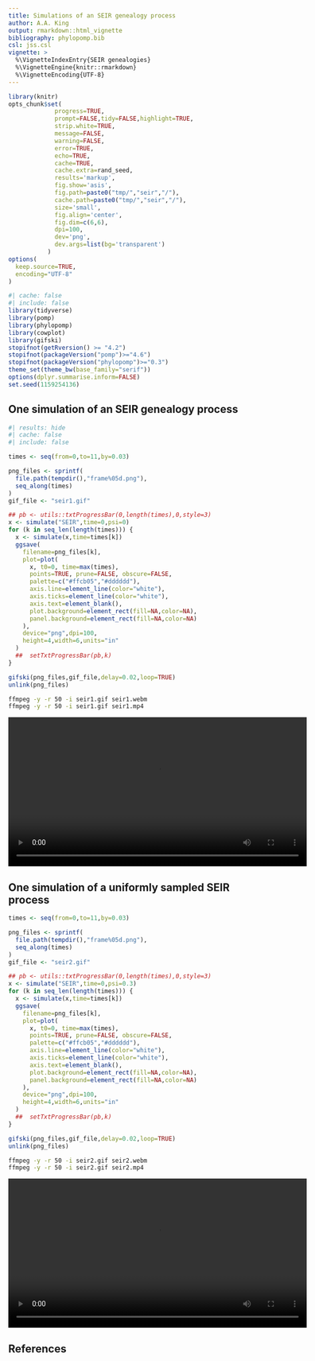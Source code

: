 ```yaml
---
title: Simulations of an SEIR genealogy process
author: A.A. King
output: rmarkdown::html_vignette
bibliography: phylopomp.bib
csl: jss.csl
vignette: >
  %\VignetteIndexEntry{SEIR genealogies}
  %\VignetteEngine{knitr::rmarkdown}
  %\VignetteEncoding{UTF-8}
---
```

	
```r
library(knitr)
opts_chunk$set(
             progress=TRUE,
             prompt=FALSE,tidy=FALSE,highlight=TRUE,
             strip.white=TRUE,
             message=FALSE,
             warning=FALSE,
             error=TRUE,
             echo=TRUE,
             cache=TRUE,
             cache.extra=rand_seed,
             results='markup',
             fig.show='asis',
             fig.path=paste0("tmp/","seir","/"),
             cache.path=paste0("tmp/","seir","/"),
             size='small',
             fig.align='center',
             fig.dim=c(6,6),
             dpi=100,
             dev='png',
             dev.args=list(bg='transparent')
           )
options(
  keep.source=TRUE,
  encoding="UTF-8"
)
```
 
```r
#| cache: false
#| include: false
library(tidyverse)
library(pomp)
library(phylopomp)
library(cowplot)
library(gifski)
stopifnot(getRversion() >= "4.2")
stopifnot(packageVersion("pomp")>="4.6")
stopifnot(packageVersion("phylopomp")>="0.3")
theme_set(theme_bw(base_family="serif"))
options(dplyr.summarise.inform=FALSE)
set.seed(1159254136)
```
 
## One simulation of an SEIR genealogy process

```r
#| results: hide
#| cache: false
#| include: false

times <- seq(from=0,to=11,by=0.03)

png_files <- sprintf(
  file.path(tempdir(),"frame%05d.png"),
  seq_along(times)
)
gif_file <- "seir1.gif"

## pb <- utils::txtProgressBar(0,length(times),0,style=3)
x <- simulate("SEIR",time=0,psi=0)
for (k in seq_len(length(times))) {
  x <- simulate(x,time=times[k])
  ggsave(
    filename=png_files[k],
    plot=plot(
      x, t0=0, time=max(times),
      points=TRUE, prune=FALSE, obscure=FALSE,
      palette=c("#ffcb05","#dddddd"),
      axis.line=element_line(color="white"),
      axis.ticks=element_line(color="white"),
      axis.text=element_blank(),
      plot.background=element_rect(fill=NA,color=NA),
      panel.background=element_rect(fill=NA,color=NA)
    ),
    device="png",dpi=100,
    height=4,width=6,units="in"
  )
  ##  setTxtProgressBar(pb,k)
}

gifski(png_files,gif_file,delay=0.02,loop=TRUE)
unlink(png_files)
```

```bash
ffmpeg -y -r 50 -i seir1.gif seir1.webm
ffmpeg -y -r 50 -i seir1.gif seir1.mp4
```

<video width="600" controls>
<source src="seir1.mp4" type="video/mp4"/>
<source src="seir1.webm" type="video/webm"/>
Your browser does not support the video element.
</video>

## One simulation of a uniformly sampled SEIR process

```r
times <- seq(from=0,to=11,by=0.03)

png_files <- sprintf(
  file.path(tempdir(),"frame%05d.png"),
  seq_along(times)
)
gif_file <- "seir2.gif"

## pb <- utils::txtProgressBar(0,length(times),0,style=3)
x <- simulate("SEIR",time=0,psi=0.3)
for (k in seq_len(length(times))) {
  x <- simulate(x,time=times[k])
  ggsave(
    filename=png_files[k],
    plot=plot(
      x, t0=0, time=max(times),
      points=TRUE, prune=FALSE, obscure=FALSE,
      palette=c("#ffcb05","#dddddd"),
      axis.line=element_line(color="white"),
      axis.ticks=element_line(color="white"),
      axis.text=element_blank(),
      plot.background=element_rect(fill=NA,color=NA),
      panel.background=element_rect(fill=NA,color=NA)
    ),
    device="png",dpi=100,
    height=4,width=6,units="in"
  )
  ##  setTxtProgressBar(pb,k)
}

gifski(png_files,gif_file,delay=0.02,loop=TRUE)
unlink(png_files)
```

```bash
ffmpeg -y -r 50 -i seir2.gif seir2.webm
ffmpeg -y -r 50 -i seir2.gif seir2.mp4
```

<video width="600" controls>
<source src="seir2.mp4" type="video/mp4"/>
<source src="seir2.webm" type="video/webm"/>
Your browser does not support the video element.
</video>

## References
